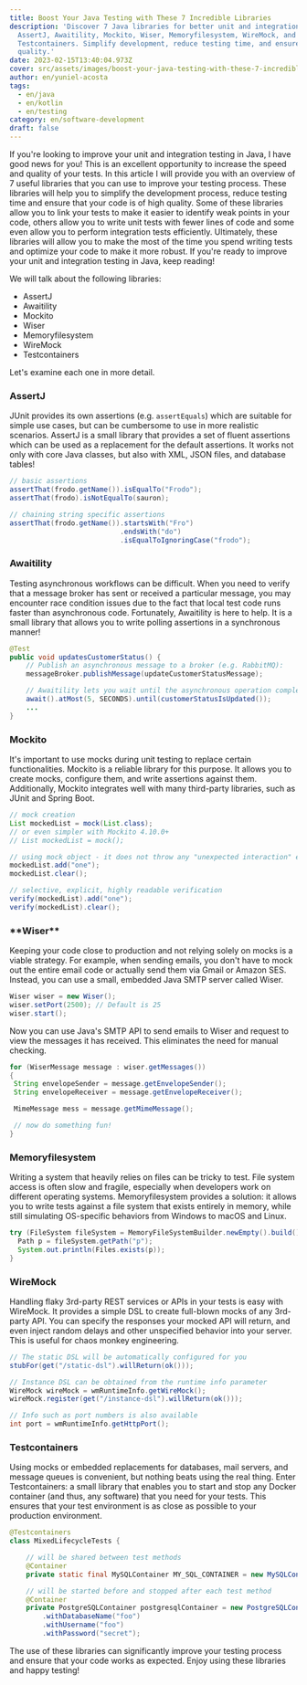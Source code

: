 ```yaml
---
title: Boost Your Java Testing with These 7 Incredible Libraries
description: 'Discover 7 Java libraries for better unit and integration testing:
  AssertJ, Awaitility, Mockito, Wiser, Memoryfilesystem, WireMock, and
  Testcontainers. Simplify development, reduce testing time, and ensure code
  quality.'
date: 2023-02-15T13:40:04.973Z
cover: src/assets/images/boost-your-java-testing-with-these-7-incredible-libraries.gif
author: en/yuniel-acosta
tags:
  - en/java
  - en/kotlin
  - en/testing
category: en/software-development
draft: false
---
```


If you're looking to improve your unit and integration testing in Java, I have good news for you! This is an excellent opportunity to increase the speed and quality of your tests. In this article I will provide you with an overview of 7 useful libraries that you can use to improve your testing process. These libraries will help you to simplify the development process, reduce testing time and ensure that your code is of high quality. Some of these libraries allow you to link your tests to make it easier to identify weak points in your code, others allow you to write unit tests with fewer lines of code and some even allow you to perform integration tests efficiently. Ultimately, these libraries will allow you to make the most of the time you spend writing tests and optimize your code to make it more robust. If you're ready to improve your unit and integration testing in Java, keep reading!

We will talk about the following libraries:

- AssertJ
- Awaitility
- Mockito
- Wiser
- Memoryfilesystem
- WireMock
- Testcontainers

Let's examine each one in more detail.

### AssertJ

JUnit provides its own assertions (e.g. `assertEquals`) which are suitable for simple use cases, but can be cumbersome to use in more realistic scenarios. AssertJ is a small library that provides a set of fluent assertions which can be used as a replacement for the default assertions. It works not only with core Java classes, but also with XML, JSON files, and database tables!

```java
// basic assertions
assertThat(frodo.getName()).isEqualTo("Frodo");
assertThat(frodo).isNotEqualTo(sauron);

// chaining string specific assertions
assertThat(frodo.getName()).startsWith("Fro")
                           .endsWith("do")
                           .isEqualToIgnoringCase("frodo");
```

### Awaitility

Testing asynchronous workflows can be difficult. When you need to verify that a message broker has sent or received a particular message, you may encounter race condition issues due to the fact that local test code runs faster than asynchronous code. Fortunately, Awaitility is here to help. It is a small library that allows you to write polling assertions in a synchronous manner!

```java
@Test
public void updatesCustomerStatus() {
    // Publish an asynchronous message to a broker (e.g. RabbitMQ):
    messageBroker.publishMessage(updateCustomerStatusMessage);

    // Awaitility lets you wait until the asynchronous operation completes:
    await().atMost(5, SECONDS).until(customerStatusIsUpdated());
    ...
}
```

### Mockito

It's important to use mocks during unit testing to replace certain functionalities. Mockito is a reliable library for this purpose. It allows you to create mocks, configure them, and write assertions against them. Additionally, Mockito integrates well with many third-party libraries, such as JUnit and Spring Boot.

```java
// mock creation
List mockedList = mock(List.class);
// or even simpler with Mockito 4.10.0+
// List mockedList = mock();

// using mock object - it does not throw any "unexpected interaction" exception
mockedList.add("one");
mockedList.clear();

// selective, explicit, highly readable verification
verify(mockedList).add("one");
verify(mockedList).clear();
```

### \***\*Wiser\*\***

Keeping your code close to production and not relying solely on mocks is a viable strategy. For example, when sending emails, you don't have to mock out the entire email code or actually send them via Gmail or Amazon SES. Instead, you can use a small, embedded Java SMTP server called Wiser.

```java
Wiser wiser = new Wiser();
wiser.setPort(2500); // Default is 25
wiser.start();
```

Now you can use Java's SMTP API to send emails to Wiser and request to view the messages it has received. This eliminates the need for manual checking.

```java
for (WiserMessage message : wiser.getMessages())
{
 String envelopeSender = message.getEnvelopeSender();
 String envelopeReceiver = message.getEnvelopeReceiver();

 MimeMessage mess = message.getMimeMessage();

 // now do something fun!
}
```

### Memoryfilesystem

Writing a system that heavily relies on files can be tricky to test. File system access is often slow and fragile, especially when developers work on different operating systems. Memoryfilesystem provides a solution: it allows you to write tests against a file system that exists entirely in memory, while still simulating OS-specific behaviors from Windows to macOS and Linux.

```java
try (FileSystem fileSystem = MemoryFileSystemBuilder.newEmpty().build()) {
  Path p = fileSystem.getPath("p");
  System.out.println(Files.exists(p));
}
```

### WireMock

Handling flaky 3rd-party REST services or APIs in your tests is easy with WireMock. It provides a simple DSL to create full-blown mocks of any 3rd-party API. You can specify the responses your mocked API will return, and even inject random delays and other unspecified behavior into your server. This is useful for chaos monkey engineering.

```java
// The static DSL will be automatically configured for you
stubFor(get("/static-dsl").willReturn(ok()));

// Instance DSL can be obtained from the runtime info parameter
WireMock wireMock = wmRuntimeInfo.getWireMock();
wireMock.register(get("/instance-dsl").willReturn(ok()));

// Info such as port numbers is also available
int port = wmRuntimeInfo.getHttpPort();
```

### Testcontainers

Using mocks or embedded replacements for databases, mail servers, and message queues is convenient, but nothing beats using the real thing. Enter Testcontainers: a small library that enables you to start and stop any Docker container (and thus, any software) that you need for your tests. This ensures that your test environment is as close as possible to your production environment.

```java
@Testcontainers
class MixedLifecycleTests {

    // will be shared between test methods
    @Container
    private static final MySQLContainer MY_SQL_CONTAINER = new MySQLContainer();

    // will be started before and stopped after each test method
    @Container
    private PostgreSQLContainer postgresqlContainer = new PostgreSQLContainer()
        .withDatabaseName("foo")
        .withUsername("foo")
        .withPassword("secret");
```

The use of these libraries can significantly improve your testing process and ensure that your code works as expected. Enjoy using these libraries and happy testing!
